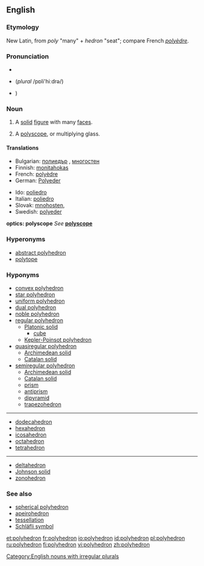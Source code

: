 ==English==

===Etymology===
New Latin, from {{Gr.}} ''poly'' "many" + ''hedron'' "seat"; compare French ''[[polyèdre]]''.

===Pronunciation===
*{{AHD|pŏlēhē'drən (''plural'' pŏlēhē'drə)}}
*{{IPA|/pɒli'hiːdrən/}} (''plural'' /pɒli'hiːdrə/)
*{{SAMPA|/pQli"hi:dr@n</tt>/ (''plural'' /<tt>pQli"hi:dr@/}})

===Noun===
{{en-noun|polyhedr|a|pl2=polyhedrons}}

# {{geometry}} A [[solid]] [[figure]] with many [[face]]s.
# {{optics}} A [[polyscope]], or multiplying glass.

====Translations====
{{trans-top|geometry: solid figure}}
*Bulgarian: [[полиедър]] {{m}}, [[многостен]] {{m}}
*Finnish: [[monitahokas]]
*French: [[polyèdre]] {{m}}
*German: [[Polyeder]] {{n}}
{{trans-mid}}
*Ido: [[poliedro]]
*Italian: [[poliedro]]
*Slovak: [[mnohosten]], {{m}}
*Swedish: [[polyeder]] {{c}}
{{trans-bottom}}

'''optics: polyscope'''
''See'' '''[[polyscope]]'''

===Hyperonyms===
*[[abstract polyhedron]]
*[[polytope]]
===Hyponyms===
*[[convex polyhedron]]
*[[star polyhedron]]
*[[uniform polyhedron]]
*[[dual polyhedron]]
*[[noble polyhedron]]
*[[regular polyhedron]]
**[[Platonic solid]]
***[[cube]]
**[[Kepler-Poinsot polyhedron]]
*[[quasiregular polyhedron]]
**[[Archimedean solid]]
**[[Catalan solid]]
*[[semiregular polyhedron]]
**[[Archimedean solid]]
**[[Catalan solid]]
**[[prism]]
**[[antiprism]]
**[[dipyramid]]
**[[trapezohedron]]
----
*[[dodecahedron]]
*[[hexahedron]]
*[[icosahedron]]
*[[octahedron]]
*[[tetrahedron]]
----
*[[deltahedron]]
*[[Johnson solid]]
*[[zonohedron]]

===See also===
*[[spherical polyhedron]]
*[[apeirohedron]]
*[[tessellation]]
*[[Schläfli symbol]]

[[Category:English nouns with irregular plurals]]

[[et:polyhedron]]
[[fr:polyhedron]]
[[io:polyhedron]]
[[id:polyhedron]]
[[pl:polyhedron]]
[[ru:polyhedron]]
[[fi:polyhedron]]
[[vi:polyhedron]]
[[zh:polyhedron]]